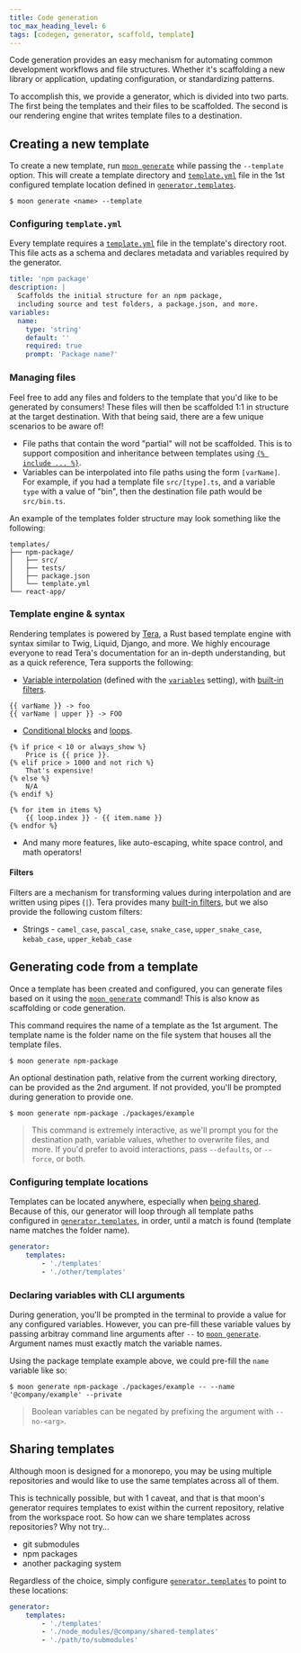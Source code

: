 ```yaml
---
title: Code generation
toc_max_heading_level: 6
tags: [codegen, generator, scaffold, template]
---
```



<VersionLabel header version="0.14" />

Code generation provides an easy mechanism for automating common development workflows and file
structures. Whether it's scaffolding a new library or application, updating configuration, or
standardizing patterns.

To accomplish this, we provide a generator, which is divided into two parts. The first being the
templates and their files to be scaffolded. The second is our rendering engine that writes template
files to a destination.

## Creating a new template

To create a new template, run [`moon generate`][command] while passing the `--template` option. This
will create a template directory and [`template.yml`][config] file in the 1st configured template
location defined in [`generator.templates`][gen-templates].

```shell
$ moon generate <name> --template
```

### Configuring `template.yml`

Every template requires a [`template.yml`][config] file in the template's directory root. This file
acts as a schema and declares metadata and variables required by the generator.

```yaml title="template.yml"
title: 'npm package'
description: |
  Scaffolds the initial structure for an npm package,
  including source and test folders, a package.json, and more.
variables:
  name:
    type: 'string'
    default: ''
    required: true
    prompt: 'Package name?'
```

### Managing files

Feel free to add any files and folders to the template that you'd like to be generated by consumers!
These files will then be scaffolded 1:1 in structure at the target destination. With that being
said, there are a few unique scenarios to be aware of!

- File paths that contain the word "partial" will not be scaffolded. This is to support composition
  and inheritance between templates using
  [`{% include ... %}`](https://tera.netlify.app/docs/#include).
- Variables can be interpolated into file paths using the form `[varName]`. For example, if you had
  a template file `src/[type].ts`, and a variable `type` with a value of "bin", then the destination
  file path would be `src/bin.ts`.

An example of the templates folder structure may look something like the following:

```
templates/
├── npm-package/
│   ├── src/
│   ├── tests/
│   ├── package.json
│   └── template.yml
└── react-app/
```

### Template engine & syntax

Rendering templates is powered by [Tera](https://tera.netlify.app/), a Rust based template engine
with syntax similar to Twig, Liquid, Django, and more. We highly encourage everyone to read Tera's
documentation for an in-depth understanding, but as a quick reference, Tera supports the following:

- [Variable interpolation](https://tera.netlify.app/docs/#variables) (defined with the
  [`variables`](../config/template#variables) setting), with
  [built-in filters](https://tera.netlify.app/docs/#built-ins).

```twig
{{ varName }} -> foo
{{ varName | upper }} -> FOO
```

- [Conditional blocks](https://tera.netlify.app/docs/#if) and
  [loops](https://tera.netlify.app/docs/#for).

```twig
{% if price < 10 or always_show %}
	Price is {{ price }}.
{% elif price > 1000 and not rich %}
	That's expensive!
{% else %}
	N/A
{% endif %}
```

```twig
{% for item in items %}
	{{ loop.index }} - {{ item.name }}
{% endfor %}
```

- And many more features, like auto-escaping, white space control, and math operators!

#### Filters

Filters are a mechanism for transforming values during interpolation and are written using pipes
(`|`). Tera provides many [built-in filters](https://tera.netlify.app/docs/#built-in-filters), but
we also provide the following custom filters:

- Strings - `camel_case`, `pascal_case`, `snake_case`, `upper_snake_case`, `kebab_case`,
  `upper_kebab_case`

## Generating code from a template

Once a template has been created and configured, you can generate files based on it using the
[`moon generate`][command] command! This is also know as scaffolding or code generation.

This command requires the name of a template as the 1st argument. The template name is the folder
name on the file system that houses all the template files.

```shell
$ moon generate npm-package
```

An optional destination path, relative from the current working directory, can be provided as the
2nd argument. If not provided, you'll be prompted during generation to provide one.

```shell
$ moon generate npm-package ./packages/example
```

> This command is extremely interactive, as we'll prompt you for the destination path, variable
> values, whether to overwrite files, and more. If you'd prefer to avoid interactions, pass
> `--defaults`, or `--force`, or both.

### Configuring template locations

Templates can be located anywhere, especially when [being shared](#sharing-templates). Because of
this, our generator will loop through all template paths configured in
[`generator.templates`][gen-templates], in order, until a match is found (template name matches the
folder name).

```yaml title=".moon/workspace.yml"
generator:
	templates:
		- './templates'
		- './other/templates'
```

### Declaring variables with CLI arguments

During generation, you'll be prompted in the terminal to provide a value for any configured
variables. However, you can pre-fill these variable values by passing arbitray command line
arguments after `--` to [`moon generate`][command]. Argument names must exactly match the variable
names.

Using the package template example above, we could pre-fill the `name` variable like so:

```shell
$ moon generate npm-package ./packages/example -- --name '@company/example' --private
```

> Boolean variables can be negated by prefixing the argument with `--no-<arg>`.

## Sharing templates

Although moon is designed for a monorepo, you may be using multiple repositories and would like to
use the same templates across all of them.

This is technically possible, but with 1 caveat, and that is that moon's generator requires
templates to exist within the current repository, relative from the workspace root. So how can we
share templates across repositories? Why not try...

- git submodules
- npm packages
- another packaging system

Regardless of the choice, simply configure [`generator.templates`][gen-templates] to point to these
locations:

```yaml title=".moon/workspace.yml"
generator:
	templates:
		- './templates'
		- './node_modules/@company/shared-templates'
		- './path/to/submodules'
```

[config]: ../config/template
[command]: ../commands/generate
[gen-templates]: ../config/workspace#templates
